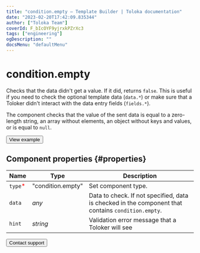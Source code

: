 ```yaml
---
title: "condition.empty — Template Builder | Toloka documentation"
date: "2023-02-20T17:42:09.835344"
author: ["Toloka Team"]
coverId: F_bIcOYF9yjrxkPZrXc3
tags: ["engineering"]
ogDescription: ""
docsMenu: "defaultMenu"
---
```



# condition.empty

Checks that the data didn't get a value. If it did, returns `false`. This is useful if you need to check the optional template data (`data.*`) or make sure that a Toloker didn't interact with the data entry fields (`fields.*`).

The component checks that the value of the sent data is equal to a zero-length string, an array without elements, an object without keys and values, or is equal to `null`.

<Button themeColor="light" view="default" size="l" type="link" url="https://ya.cc/t/bpPoA9v93xPPKA">View example</Button>

## Component properties {#properties}

**Name** | **Type** | **Description**
----- | ----- | -----
`type`<span style="color: red">\*</span> | "condition.empty" | Set component type.
`data` | _any_ | Data to check. If not specified, data is checked in the component that contains `condition.empty`.
`hint` | _string_ | Validation error message that a Toloker will see

<Button themeColor="light" view="default" size="l" type="link" url="/docs/guide/troubleshooting/support?form-source=template-builder-reference-condition-empty">Contact support</Button>